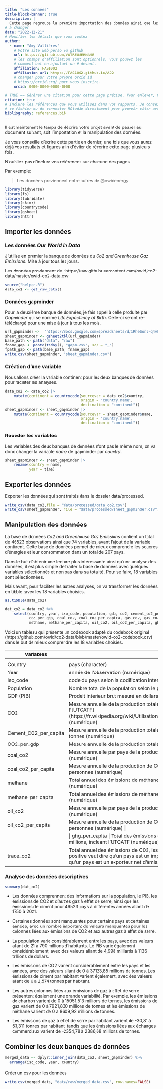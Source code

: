 ```yaml
---
title: "Les données"
title-block-banner: true
description: | 
  Cette page regroupe la première importation des données ainsi que les manipulation de bases.
# à changer
date: "2022-12-21"
# Modifier les détails que vous voulez
author:
  - name: "Amy Vallières"
    # Votre site web perso ou github
    url: https://github.com/VOTREUSERNAME
    # les champs d'affiliation sont optionnels, vous pouvez les
    # comment out en ajoutant un # devant.
    affiliation: FAS1002
    affiliation-url: https://FAS1002.github.io/A22
    # changer pour votre propre orcid id
    # https://orcid.org/ pour vous inscrire.
    orcid: 0000-0000-0000-0000

# TRUE == Générer une citation pour cette page précise. Pour enlever, mettre false.
citation: true
# Inclure les références que vous utilisez dans vos rapports. Je conseille Zotero pour construire
# ce fichier ou de connecter RStudio directement pour pouvoir citer avec @nom-de-reference.
bibliography: references.bib
---
```


Il est maintenant le temps de décrire votre projet avant de passer au document suivant, soit l'importation et la manipulation des données.

Je vous conseille d'écrire cette partie en dernier, une fois que vous aurez déjà vos résultats et figures afin d'éviter de réécrire cette page plusieurs fois.

::: callout-important
N'oubliez pas d'inclure vos références sur chacune des pages!
:::

Par exemple:

> Les données proviennent entre autres de @owidenergy.

```r
library(tidyverse)
library(fs)
library(lubridate)
library(skimr)
library(countrycode)
library(gsheet)
library(httr)
```

## Importer les données

### Les données *Our World in Data*

J'utilise en premier la banque de données du *Co2 and Greenhouse Gaz Emissions*. Mise à jour tous les jours.

Les données proviennent de : https://raw.githubusercontent.com/owid/co2-data/master/owid-co2-data.csv

```r
source("helper.R")
data_co2 <- get_raw_data()
```

### Données gapminder

Pour la deuxième banque de données, je fais appel à celle produite par *Gapminder* qui se nomme *Life Expectancy at Birth*. Celle-ci seront re-téléchargé pour une mise à jour à tous les mois.

```r
url_gapminder <-  "https://docs.google.com/spreadsheets/d/1RheSon1-q4vFc3AGyupVPH6ptEByE-VtnjOCselU0PE/edit#gid=176703676"
sheet_gapminder <- gsheet2tbl(url_gapminder)
base_path <- path("data", "raw")
fname_gap <- paste(today(), "gapm.csv", sep = "_")
fpath_gap <- path(base_path, fname_gap)
write.csv(sheet_gapminder, "sheet_gapminder.csv")
```

### Création d'une variable

Nous allons créer la variable continent pour les deux banques de données pour faciliter les analyses.

```r
data_co2 <- data_co2 |> 
    mutate(continent = countrycode(sourcevar = data_co2$country,
                                   origin = "country.name",
                                   destination = "continent"))
sheet_gapminder <- sheet_gapminder |> 
    mutate(continent = countrycode(sourcevar = sheet_gapminder$name,
                                   origin = "country.name",
                                   destination = "continent"))
```

### Recoder les variables

Les variables des deux banques de données n'ont pas le même nom, on va donc changer la variable *name* de gapminder par *country*.

```r
sheet_gapminder <- sheet_gapminder |> 
    rename(country = name,
           year = time)
```

## Exporter les données

Exporter les données qui sont traités dans le dossier data/processed.

```r
write_csv(data_co2,file = "data/processed/data_co2.csv")
write_csv(sheet_gapminder, file = "data/processed/sheet_gapminder.csv")
```

## 

## Manipulation des données

La base de données *Co2 and Greenhouse Gaz Emissions* contient un total de 46523 observations ainsi que 74 variables, avant l'ajout de la variable continent. Cette base de données permet de mieux comprendre les soucres d'énergies et leur consommation dans un total de 207 pays.

Dans le but d'obtenir une lecture plus intéressante ainsi qu'une analyse des données, il est plus simple de traiter la base de données avec quelques variables sélectionnés et non pas dans sa totalité. Pour se faire, 18 variables sont sélectionnées.

Mais avant, pour faciliter les autres analyses, on va transformer les données en tibble :avec les 18 variables choisies.

```r
as.tibble(data_co2)
```

```r
dat_co2 = data_co2 %>% 
    select(country, year, iso_code, population, gdp, co2, cement_co2_per_capita, 
           co2_per_gdp, coal_co2, coal_co2_per_capita, gas_co2, gas_co2_per_capita,
           methane, methane_per_capita, oil_co2, oil_co2_per_capita, ghg_per_capita, trade_co2)
```

Voici un tableau qui présente un codebook adapté du codebook original (https://github.com/owid/co2-data/blob/master/owid-co2-codebook.csv) dans le but de mieux comprendre les 18 variables choisies.

| Variables             | Description + Type                                                                                                                                                                                                                                        |
|-----------------------|-----------------------------------------------------------------------------------------------------------------------------------------------------------------------------------------------------------------------------------------------------------|
|                       |                                                                                                                                                                                                                                                           |
| Country               | pays (character)                                                                                                                                                                                                                                          |
| Year                  | année de l'observation (numérique)                                                                                                                                                                                                                        |
| Iso_code              | code du pays selon la codification internationale 3166-1 (character)                                                                                                                                                                                      |
| Population            | Nombre total de la population selon le pays (numérique)                                                                                                                                                                                                   |
| GDP (PIB)             | Produit interieur brut mesuré en dollars (numérique)                                                                                                                                                                                                      |
| CO2                   | Mesure annuelle de la production totale de CO2 par pays, mesuré en en millions de tonnes et excluant l'\[UTCATF\](https://fr.wikipedia.org/wiki/Utilisation_des_terres,\_changement_d'affectation_des_terres_et_foresterie) (numérique)                   |
| Cement_CO2_per_capita | Mesure annuelle de la production totale de CO2 générée par le ciment, par personne, en millions de tonnes (numérique)                                                                                                                                     |
| CO2_per_gdp           | Mesure annuelle de la production totale de CO2 selon le PIB, excluant l'UTCATF (numérique)                                                                                                                                                                |
| coal_co2              | Mesure annuelle par pays de la production de CO2 générée par le charbon, en millions de tonnes (numérique)                                                                                                                                                |
| coal_co2_per_capita   | Mesure annuelle de la production de CO2 générée par le charbon, mesurée en million de tonnes par personnes (numérique)                                                                                                                                    |
| methane               | Total annuel des émissions de méthane par pays, incluant l'UTCATF, mesuré en millions de tonnes (numérique)                                                                                                                                               |
| methane_per_capita    | Total annuel des émissions de méthane par habitant, incluant l'UTCATF, mesuré en millions de tonnes (numérique)                                                                                                                                           |
| oil_co2               | Mesure annuelle par pays de la production de CO2 générée par le pétrole, en millions de tonnes (numérique)                                                                                                                                                |
| oil_co2_per_capita    | Mesure annuelle de la production de CO2 générée par le pétrole, mesurée en million de tonnes par personnes (numérique) \|                                                                                                                                 |
|                       | \| ghg_per_capita \| Total des émissions de gas à effet de serres par personne, mesuré en tonne de de millions, incluant l'UTCATF (numérique)                                                                                                             |
| trade_co2             | Total annuel des émissions de C02, issu du commerce, mesuré en million de tonne. (Ici une valeur positive veut dire qu'un pays est un importeur net d'émission de CO2 ; une valeur négative veut dire qu'un pays est un exporteur net d'émission de CO2). |

### Analyse des données descriptives

```r
summary(dat_co2)
```

-   Les données comprennent des informations sur la population, le PIB, les émissions de CO2 et d'autres gaz à effet de serre, ainsi que les émissions de ciment pour 46523 pays à différentes années allant de 1750 à 2021.

-   Certaines données sont manquantes pour certains pays et certaines années, avec un nombre important de valeurs manquantes pour les colonnes liées aux émissions de CO2 et aux autres gaz à effet de serre.

-   La population varie considérablement entre les pays, avec des valeurs allant de 21 à 790 millions d'habitants. Le PIB varie également considérablement, avec des valeurs allant de 4,998 milliards à 1136 trillions de dollars.

-   Les émissions de CO2 varient considérablement entre les pays et les années, avec des valeurs allant de 0 à 37123,85 millions de tonnes. Les émissions de ciment par habitant varient également, avec des valeurs allant de 0 à 2,574 tonnes par habitant.

-   Les autres colonnes liées aux émissions de gaz à effet de serre présentent également une grande variabilité. Par exemple, les émissions de charbon varient de 0 à 15051,513 millions de tonnes, les émissions de gaz varient de 0 à 7921,830 millions de tonnes et les émissions de méthane varient de 0 à 8609,92 millions de tonnes.

-   Les émissions de gaz à effet de serre par habitant varient de -30,81 à 53,311 tonnes par habitant, tandis que les émissions liées aux échanges commerciaux varient de -2354,78 à 2386,68 millions de tonnes.

## Combiner les deux banques de données

```r
merged_data <- dplyr::inner_join(data_co2, sheet_gapminder) %>%
  arrange(iso_code, year, country)
```

#### 

Créer un csv pour les données

```r
write.csv(merged_data, "data/raw/merged_data.csv", row.names=FALSE)
```

#### 
